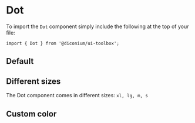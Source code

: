 
<Meta of={DotStories} />

# Dot

To import the `Dot` component simply include the following at the top of your file:

```
import { Dot } from '@diconium/ui-toolbox';
```

## Default

<Canvas of={DotStories.Default} />

## Different sizes

The Dot component comes in different sizes: `xl, lg, m, s`

<Canvas of={DotStories.DifferentSizes} />

## Custom color

<Canvas of={DotStories.DifferentColors} />
